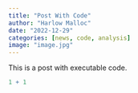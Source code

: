 ```yaml
---
title: "Post With Code"
author: "Harlow Malloc"
date: "2022-12-29"
categories: [news, code, analysis]
image: "image.jpg"
---
```


This is a post with executable code.

```r
1 + 1
```
